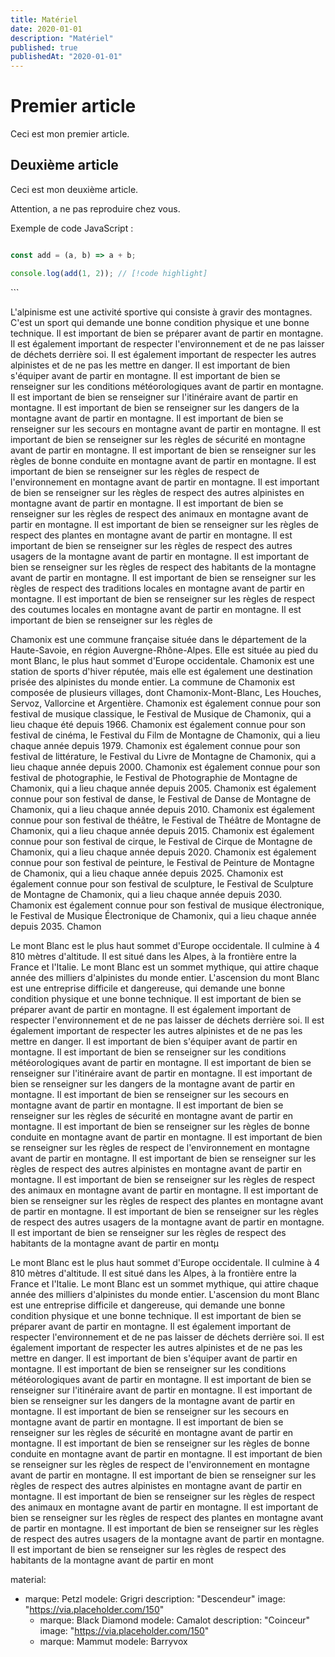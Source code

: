 ```yaml
---
title: Matériel
date: 2020-01-01
description: "Matériel"
published: true
publishedAt: "2020-01-01"
---
```


# Premier article

Ceci est mon premier article.

## Deuxième article

Ceci est mon deuxième article.

<Note>

Attention, a ne pas reproduire chez vous.

</Note>

Exemple de code JavaScript :

```js myfile.js

const add = (a, b) => a + b;

console.log(add(1, 2)); // [!code highlight]

```

<YouTube id="6VgKYd0JWq4" />
```

L'alpinisme est une activité sportive qui consiste à gravir des montagnes. C'est un sport qui demande une bonne condition physique et une bonne technique. Il est important de bien se préparer avant de partir en montagne. Il est également important de respecter l'environnement et de ne pas laisser de déchets derrière soi. Il est également important de respecter les autres alpinistes et de ne pas les mettre en danger. Il est important de bien s'équiper avant de partir en montagne. Il est important de bien se renseigner sur les conditions météorologiques avant de partir en montagne. Il est important de bien se renseigner sur l'itinéraire avant de partir en montagne. Il est important de bien se renseigner sur les dangers de la montagne avant de partir en montagne. Il est important de bien se renseigner sur les secours en montagne avant de partir en montagne. Il est important de bien se renseigner sur les règles de sécurité en montagne avant de partir en montagne. Il est important de bien se renseigner sur les règles de bonne conduite en montagne avant de partir en montagne. Il est important de bien se renseigner sur les règles de respect de l'environnement en montagne avant de partir en montagne. Il est important de bien se renseigner sur les règles de respect des autres alpinistes en montagne avant de partir en montagne. Il est important de bien se renseigner sur les règles de respect des animaux en montagne avant de partir en montagne. Il est important de bien se renseigner sur les règles de respect des plantes en montagne avant de partir en montagne. Il est important de bien se renseigner sur les règles de respect des autres usagers de la montagne avant de partir en montagne. Il est important de bien se renseigner sur les règles de respect des habitants de la montagne avant de partir en montagne. Il est important de bien se renseigner sur les règles de respect des traditions locales en montagne avant de partir en montagne. Il est important de bien se renseigner sur les règles de respect des coutumes locales en montagne avant de partir en montagne. Il est important de bien se renseigner sur les règles de

Chamonix est une commune française située dans le département de la Haute-Savoie, en région Auvergne-Rhône-Alpes. Elle est située au pied du mont Blanc, le plus haut sommet d'Europe occidentale. Chamonix est une station de sports d'hiver réputée, mais elle est également une destination prisée des alpinistes du monde entier. La commune de Chamonix est composée de plusieurs villages, dont Chamonix-Mont-Blanc, Les Houches, Servoz, Vallorcine et Argentière. Chamonix est également connue pour son festival de musique classique, le Festival de Musique de Chamonix, qui a lieu chaque été depuis 1966. Chamonix est également connue pour son festival de cinéma, le Festival du Film de Montagne de Chamonix, qui a lieu chaque année depuis 1979. Chamonix est également connue pour son festival de littérature, le Festival du Livre de Montagne de Chamonix, qui a lieu chaque année depuis 2000. Chamonix est également connue pour son festival de photographie, le Festival de Photographie de Montagne de Chamonix, qui a lieu chaque année depuis 2005. Chamonix est également connue pour son festival de danse, le Festival de Danse de Montagne de Chamonix, qui a lieu chaque année depuis 2010. Chamonix est également connue pour son festival de théâtre, le Festival de Théâtre de Montagne de Chamonix, qui a lieu chaque année depuis 2015. Chamonix est également connue pour son festival de cirque, le Festival de Cirque de Montagne de Chamonix, qui a lieu chaque année depuis 2020. Chamonix est également connue pour son festival de peinture, le Festival de Peinture de Montagne de Chamonix, qui a lieu chaque année depuis 2025. Chamonix est également connue pour son festival de sculpture, le Festival de Sculpture de Montagne de Chamonix, qui a lieu chaque année depuis 2030. Chamonix est également connue pour son festival de musique électronique, le Festival de Musique Électronique de Chamonix, qui a lieu chaque année depuis 2035. Chamon

Le mont Blanc est le plus haut sommet d'Europe occidentale. Il culmine à 4 810 mètres d'altitude. Il est situé dans les Alpes, à la frontière entre la France et l'Italie. Le mont Blanc est un sommet mythique, qui attire chaque année des milliers d'alpinistes du monde entier. L'ascension du mont Blanc est une entreprise difficile et dangereuse, qui demande une bonne condition physique et une bonne technique. Il est important de bien se préparer avant de partir en montagne. Il est également important de respecter l'environnement et de ne pas laisser de déchets derrière soi. Il est également important de respecter les autres alpinistes et de ne pas les mettre en danger. Il est important de bien s'équiper avant de partir en montagne. Il est important de bien se renseigner sur les conditions météorologiques avant de partir en montagne. Il est important de bien se renseigner sur l'itinéraire avant de partir en montagne. Il est important de bien se renseigner sur les dangers de la montagne avant de partir en montagne. Il est important de bien se renseigner sur les secours en montagne avant de partir en montagne. Il est important de bien se renseigner sur les règles de sécurité en montagne avant de partir en montagne. Il est important de bien se renseigner sur les règles de bonne conduite en montagne avant de partir en montagne. Il est important de bien se renseigner sur les règles de respect de l'environnement en montagne avant de partir en montagne. Il est important de bien se renseigner sur les règles de respect des autres alpinistes en montagne avant de partir en montagne. Il est important de bien se renseigner sur les règles de respect des animaux en montagne avant de partir en montagne. Il est important de bien se renseigner sur les règles de respect des plantes en montagne avant de partir en montagne. Il est important de bien se renseigner sur les règles de respect des autres usagers de la montagne avant de partir en montagne. Il est important de bien se renseigner sur les règles de respect des habitants de la montagne avant de partir en montµ

Le mont Blanc est le plus haut sommet d'Europe occidentale. Il culmine à 4 810 mètres d'altitude. Il est situé dans les Alpes, à la frontière entre la France et l'Italie. Le mont Blanc est un sommet mythique, qui attire chaque année des milliers d'alpinistes du monde entier. L'ascension du mont Blanc est une entreprise difficile et dangereuse, qui demande une bonne condition physique et une bonne technique. Il est important de bien se préparer avant de partir en montagne. Il est également important de respecter l'environnement et de ne pas laisser de déchets derrière soi. Il est également important de respecter les autres alpinistes et de ne pas les mettre en danger. Il est important de bien s'équiper avant de partir en montagne. Il est important de bien se renseigner sur les conditions météorologiques avant de partir en montagne. Il est important de bien se renseigner sur l'itinéraire avant de partir en montagne. Il est important de bien se renseigner sur les dangers de la montagne avant de partir en montagne. Il est important de bien se renseigner sur les secours en montagne avant de partir en montagne. Il est important de bien se renseigner sur les règles de sécurité en montagne avant de partir en montagne. Il est important de bien se renseigner sur les règles de bonne conduite en montagne avant de partir en montagne. Il est important de bien se renseigner sur les règles de respect de l'environnement en montagne avant de partir en montagne. Il est important de bien se renseigner sur les règles de respect des autres alpinistes en montagne avant de partir en montagne. Il est important de bien se renseigner sur les règles de respect des animaux en montagne avant de partir en montagne. Il est important de bien se renseigner sur les règles de respect des plantes en montagne avant de partir en montagne. Il est important de bien se renseigner sur les règles de respect des autres usagers de la montagne avant de partir en montagne. Il est important de bien se renseigner sur les règles de respect des habitants de la montagne avant de partir en mont

material:
  - marque: Petzl
    modele: Grigri
    description: "Descendeur"
    image: "https://via.placeholder.com/150"
    - marque: Black Diamond
    modele: Camalot
    description: "Coinceur"
    image: "https://via.placeholder.com/150"
    - marque: Mammut
    modele: Barryvox